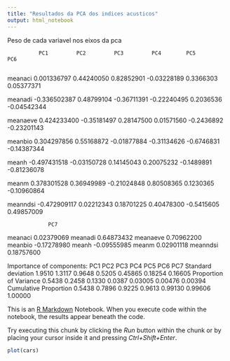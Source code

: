 ```yaml
---
title: "Resultados da PCA dos indices acusticos"
output: html_notebook
---
```

 Peso de cada variavel nos eixos da pca
 
              PC1         PC2         PC3         PC4        PC5         PC6
                  
meanaci   0.001336797  0.44240050  0.82852901 -0.03228189  0.3366303  0.05377371

meanadi  -0.336502387  0.48799104 -0.36711391 -0.22240495  0.2036536 -0.04542344

meanaeve  0.424233400 -0.35181497  0.28147500  0.01571560 -0.2436892 -0.23201143

meanbio   0.304297856  0.55168872 -0.01877884 -0.31134626 -0.6746831 -0.14387344

meanh    -0.497431518 -0.03150728  0.14145043  0.20075232 -0.1489891 -0.81236078

meanm     0.378301528  0.36949989 -0.21024848  0.80508365  0.1230365 -0.10960864

meanndsi -0.472909117  0.02212343  0.18701225  0.40478300 -0.5415605  0.49857009

                 PC7
meanaci   0.02379069
meanadi   0.64873432
meanaeve  0.70962200
meanbio  -0.17278980
meanh    -0.09555985
meanm     0.02901118
meanndsi  0.18757600

Importance of components:
                          PC1    PC2    PC3    PC4     PC5     PC6     PC7
Standard deviation     1.9510 1.3117 0.9648 0.5205 0.45865 0.18254 0.16605
Proportion of Variance 0.5438 0.2458 0.1330 0.0387 0.03005 0.00476 0.00394
Cumulative Proportion  0.5438 0.7896 0.9225 0.9613 0.99130 0.99606 1.00000

This is an [R Markdown](http://rmarkdown.rstudio.com) Notebook. When you execute code within the notebook, the results appear beneath the code. 

Try executing this chunk by clicking the *Run* button within the chunk or by placing your cursor inside it and pressing *Ctrl+Shift+Enter*. 

```r
plot(cars)
```


